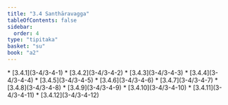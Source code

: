 ```yaml
---
title: "3.4 Santhāravagga"
tableOfContents: false
sidebar:
  order: 4
type: "tipitaka"
basket: "su"
book: "a2"
---
```



<DynamicBreadcrumb />



<TableOfContents book="a2" section="3.4">
* [3.4.1](3-4/3-4-1)
* [3.4.2](3-4/3-4-2)
* [3.4.3](3-4/3-4-3)
* [3.4.4](3-4/3-4-4)
* [3.4.5](3-4/3-4-5)
* [3.4.6](3-4/3-4-6)
* [3.4.7](3-4/3-4-7)
* [3.4.8](3-4/3-4-8)
* [3.4.9](3-4/3-4-9)
* [3.4.10](3-4/3-4-10)
* [3.4.11](3-4/3-4-11)
* [3.4.12](3-4/3-4-12)
</TableOfContents>